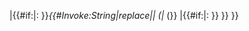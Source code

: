 {{DISPLAYTITLE:{{#if: {{#invoke:String|find|{{PAGENAME}}|(}} 
|{{#if:{{NAMESPACE}}|{{NAMESPACE}}: }}''{{#Invoke:String|replace|{{PAGENAME}}| (|'' (}}
|{{#if:{{NAMESPACE}}|{{NAMESPACE}}: }}''{{PAGENAME}}''
}}
}}<noinclude>
{{documentation}}<!-- Add categories and interwikis to the /doc subpage, not here! -->
</noinclude>